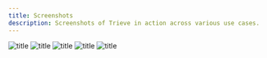 ```yaml
---
title: Screenshots
description: Screenshots of Trieve in action across various use cases.
---
```


![title](https://trieve.b-cdn.net/2024-08-08_15-22.png)
![title](https://trieve.b-cdn.net/2024-08-08_15-22_1.png)
![title](https://trieve.b-cdn.net/2024-08-08_15-23.png)
![title](https://trieve.b-cdn.net/2024-08-08_15-24.png)
![title](https://trieve.b-cdn.net/2024-08-08_15-24_1.png)